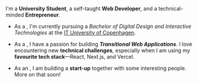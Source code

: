 I'm a **University Student**, a self-taught **Web Developer**, and a technical-minded **Entrepreneur**.

- As a <Student />, I'm currently pursuing a _Bachelor of Digital Design and Interactive Technologies_ at the [IT University of Copenhagen](https://en.itu.dk).

- As a <Developer />, I have a passion for building **_Transitional Web Applications_**. I love encountering new **technical challenges**, especially when I am using my **favourite tech stack**—React, Next.js, and Vercel.

- As an <Entrepreneur />, I am building a **start-up** together with some interesting people. More on that soon!
